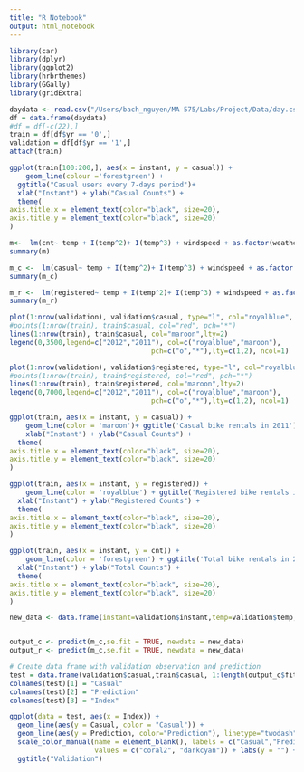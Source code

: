 ```yaml
---
title: "R Notebook"
output: html_notebook
---
```

```r
library(car)
library(dplyr)
library(ggplot2)
library(hrbrthemes)
library(GGally)
library(gridExtra)
```

```r
daydata <- read.csv("/Users/bach_nguyen/MA 575/Labs/Project/Data/day.csv",header=TRUE)
df = data.frame(daydata)
#df = df[-c(22),]
train = df[df$yr == '0',]
validation = df[df$yr == '1',]
attach(train)
```

```r
ggplot(train[100:200,], aes(x = instant, y = casual)) +
    geom_line(colour ='forestgreen') +
  ggtitle("Casual users every 7-days period")+
  xlab("Instant") + ylab("Casual Counts") +
  theme(
axis.title.x = element_text(color="black", size=20),
axis.title.y = element_text(color="black", size=20)
)
```
```r
m<-  lm(cnt~ temp + I(temp^2)+ I(temp^3) + windspeed + as.factor(weathersit) + as.factor(season) )
summary(m)
```


```r
m_c <-  lm(casual~ temp + I(temp^2)+ I(temp^3) + windspeed + as.factor(weathersit) + as.factor(season) )
summary(m_c)
```

```r
m_r <-  lm(registered~ temp + I(temp^2)+ I(temp^3) + windspeed + as.factor(weathersit) + as.factor(season) )
summary(m_r)
```
```r
plot(1:nrow(validation), validation$casual, type="l", col="royalblue", pch="o",xlab=("Instant"), ylab="Casual", lty=1)
#points(1:nrow(train), train$casual, col="red", pch="*")
lines(1:nrow(train), train$casual, col="maroon",lty=2)
legend(0,3500,legend=c("2012","2011"), col=c("royalblue","maroon"),
                                   pch=c("o","*"),lty=c(1,2), ncol=1)
```

```r
plot(1:nrow(validation), validation$registered, type="l", col="royalblue", pch="o",xlab=("Instant"), ylab="Registered", lty=1)
#points(1:nrow(train), train$registered, col="red", pch="*")
lines(1:nrow(train), train$registered, col="maroon",lty=2)
legend(0,7000,legend=c("2012","2011"), col=c("royalblue","maroon"),
                                   pch=c("o","*"),lty=c(1,2), ncol=1)
```

```r
ggplot(train, aes(x = instant, y = casual)) +
    geom_line(color = 'maroon')+ ggtitle('Casual bike rentals in 2011') +
    xlab("Instant") + ylab("Casual Counts") +
  theme(
axis.title.x = element_text(color="black", size=20),
axis.title.y = element_text(color="black", size=20)
)
```
```r
ggplot(train, aes(x = instant, y = registered)) +
    geom_line(color = 'royalblue') + ggtitle('Registered bike rentals in 2011')+
  xlab("Instant") + ylab("Registered Counts") +
  theme(
axis.title.x = element_text(color="black", size=20),
axis.title.y = element_text(color="black", size=20)
)
```

```r
ggplot(train, aes(x = instant, y = cnt)) +
    geom_line(color = 'forestgreen') + ggtitle('Total bike rentals in 2011')+
  xlab("Instant") + ylab("Total Counts") +
  theme(
axis.title.x = element_text(color="black", size=20),
axis.title.y = element_text(color="black", size=20)
)
```


```r
new_data <- data.frame(instant=validation$instant,temp=validation$temp, windspeed =validation$windspeed,hum=validation$hum, season =validation$season, weathersit=validation$weathersit, workingday=validation$workingday, mnth= validation$mnth, holiday = validation$holiday, weekday=validation$weekday, yr=validation$yr, casual=validation$casual, registered=validation$registered)


output_c <- predict(m_c,se.fit = TRUE, newdata = new_data)
output_r <- predict(m_c,se.fit = TRUE, newdata = new_data)

# Create data frame with validation observation and prediction
test = data.frame(validation$casual,train$casual, 1:length(output_c$fit));
colnames(test)[1] = "Casual"
colnames(test)[2] = "Prediction"
colnames(test)[3] = "Index"
```



```r
ggplot(data = test, aes(x = Index)) +
  geom_line(aes(y = Casual, color = "Casual")) + 
  geom_line(aes(y = Prediction, color="Prediction"), linetype="twodash") +  
  scale_color_manual(name = element_blank(), labels = c("Casual","Prediction"),
                     values = c("coral2", "darkcyan")) + labs(y = "") + 
  ggtitle("Validation")
```

